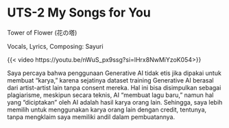 # UTS-2 My Songs for You

Tower of Flower (花の塔)

Vocals, Lyrics, Composing: Sayuri

{{< video https://youtu.be/nWuS_px9ssg?si=lHrx8NwMiYzoK054>}}

Saya percaya bahwa penggunaan Generative AI tidak etis jika dipakai untuk membuat "karya," karena sejatinya dataset training Generative AI berasal dari artist-artist lain tanpa consent mereka. Hal ini bisa disimpulkan sebagai plagiarisme, meskipun secara teknis, AI "membuat lagu baru," namun hal yang "diciptakan" oleh AI adalah hasil karya orang lain. Sehingga, saya lebih memilih untuk menggunakan karya orang lain dengan credit, tentunya, tanpa mengklaim saya memiliki andil dalam pembuatannya.
